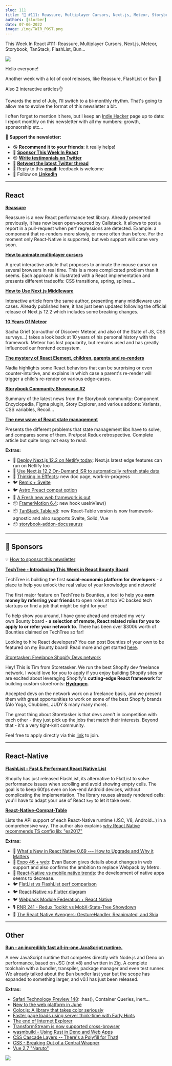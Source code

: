 ```yaml
---
slug: 111
title: "📨 #111: Reassure, Multiplayer Cursors, Next.js, Meteor, Storybook, TanStack, FlashList, Bun..."
authors: [slorber]
date: 07-06-2022
image: /img/TWIR_POST.png
---
```


This Week In React #111: Reassure, Multiplayer Cursors, Next.js, Meteor, Storybook, TanStack, FlashList, Bun...

![](/img/TWIR_POST.png)

<!-- truncate -->

Hello everyone!

Another week with a lot of cool releases, like Reassure, FlashList or Bun 🤯

Also 2 interactive articles👌

Towards the end of July, I'll switch to a bi-monthly rhythm. That's going to allow me to evolve the format of this newsletter a bit.

I often forget to mention it here, but I keep an [Indie Hacker](https://www.indiehackers.com/product/french-react-newsletter?utm_campaign=This%20Week%20In%20React&utm_medium=email&utm_source=Revue%20newsletter) page up to date: I report monthly on this newsletter with all my numbers: growth, sponsorship etc...

🙏 **Support the newsletter:**

-   😘 **Recommend it to your friends**: it really helps!
-   💸 [**Sponsor This Week In React**](https://gist.github.com/slorber/cb732fb5d0a002c4d73236a9baeba7bb?utm_campaign=thisweekinreact&utm_medium=email&utm_source=Revue%20newsletter)
-   😍 [**Write testimonials on Twitter**](https://twitter.com/sebastienlorber/timelines/1448942785814466561?utm_campaign=thisweekinreact&utm_medium=email&utm_source=Revue%20newsletter)
-   🧵 [**Retweet the latest Twitter thread**](https://slo.im/thread?utm_campaign=thisweekinreact&utm_medium=email&utm_source=Revue%20newsletter)
-   📨 Reply to this [**email**](mailto:lorber.sebastien@gmail.com?utm_campaign=thisweekinreact&utm_medium=email&utm_source=Revue%20newsletter): feedback is welcome
-   👥 Follow on [**LinkedIn**](https://www.linkedin.com/company/this-week-in-react/?utm_campaign=This%20Week%20In%20React&utm_medium=email&utm_source=Revue%20newsletter)

---

## React

[**Reassure**](https://github.com/callstack/reassure?utm_campaign=This%20Week%20In%20React&utm_medium=email&utm_source=Revue%20newsletter)

Reassure is a new React performance test library. Already presented previously, it has now been open-sourced by Callstack. It allows to post a report in a pull-request when perf regressions are detected. Example: a component that re-renders more slowly, or more often than before. For the moment only React-Native is supported, but web support will come very soon.

[**How to animate multiplayer cursors**](https://liveblocks.io/blog/how-to-animate-multiplayer-cursors?utm_campaign=This%20Week%20In%20React&utm_medium=email&utm_source=Revue%20newsletter)

A great interactive article that proposes to animate the mouse cursor on several browsers in real time. This is a more complicated problem than it seems. Each approach is illustrated with a React implementation and presents different tradeoffs: CSS transitions, spring, splines...

[**How to Use Next.js Middleware**](https://www.ctnicholas.dev/articles/how-to-use-nextjs-middleware?utm_campaign=This%20Week%20In%20React&utm_medium=email&utm_source=Revue%20newsletter)

Interactive article from the same author, presenting many middleware use cases. Already published here, it has just been updated following the official release of Next.js 12.2 which includes some breaking changes.

[**10 Years Of Meteor**](https://meteor10.sachagreif.com/?utm_campaign=This%20Week%20In%20React&utm_medium=email&utm_source=Revue%20newsletter)

Sacha Grief (co-author of Discover Meteor, and also of the State of JS, CSS surveys...) takes a look back at 10 years of his personal history with the framework. Meteor has lost popularity, but remains used and has greatly influenced our frontend ecosystem.

[**The mystery of React Element, children, parents and re-renders**](https://www.developerway.com/posts/react-elements-children-parents?utm_campaign=This%20Week%20In%20React&utm_medium=email&utm_source=Revue%20newsletter)

Nadia highlights some React behaviors that can be surprising or even counter-intuitive, and explains in which case a parent's re-render will trigger a child's re-render on various edge-cases.

[**Storybook Community Showcase #2**](https://storybook.js.org/blog/community-showcase-2/?utm_campaign=This%20Week%20In%20React&utm_medium=email&utm_source=Revue%20newsletter)

Summary of the latest news from the Storybook community: Component Encyclopedia, Figma plugin, Story Explorer, and various addons: Variants, CSS variables, Recoil...

[**The new wave of React state management**](https://frontendmastery.com/posts/the-new-wave-of-react-state-management/?utm_campaign=This%20Week%20In%20React&utm_medium=email&utm_source=Revue%20newsletter)

Presents the different problems that state management libs have to solve, and compares some of them. Pre/post Redux retrospective. Complete article but quite long: not easy to read.

**Extras:**

-   📜 [Deploy Next.js 12.2 on Netlify today](https://www.netlify.com/blog/deploy-nextjs-12-2/?utm_campaign=This%20Week%20In%20React&utm_medium=email&utm_source=Revue%20newsletter): Next.js latest edge features can run on Netlify too
-   📜 [Use Next.js 12.2 On-Demand ISR to automatically refresh stale data](https://jonmeyers.io/blog/use-next-js-12-2-on-demand-isr-and-supabase-function-hooks-to-automatically-refresh-stale-data?utm_campaign=This%20Week%20In%20React&utm_medium=email&utm_source=Revue%20newsletter)
-   📖 [Thinking in Efffects](https://twitter.com/dan_abramov/status/1544090471655415810?utm_campaign=This%20Week%20In%20React&utm_medium=email&utm_source=Revue%20newsletter): new doc page, work-in-progress
-   🐦 [Remix + Svelte](https://twitter.com/crim_codes/status/1542684471195045889?utm_campaign=This%20Week%20In%20React&utm_medium=email&utm_source=Revue%20newsletter)
-   🐦 [Astro Preact compat option](https://twitter.com/astrodotbuild/status/1542511038230237185?utm_campaign=This%20Week%20In%20React&utm_medium=email&utm_source=Revue%20newsletter)
-   🎥 [A Fresh new web framework is out](https://www.youtube.com/watch?utm_campaign=This%20Week%20In%20React&utm_medium=email&utm_source=Revue%20newsletter&v=4boXExbbGCk)
-   📦 [FramerMotion 6.4](https://twitter.com/mattgperry/status/1544323698211045376?utm_campaign=This%20Week%20In%20React&utm_medium=email&utm_source=Revue%20newsletter): new hook useInView()
-   📦 [TanStack Table v8](https://twitter.com/tannerlinsley/status/1542925072502968320?utm_campaign=This%20Week%20In%20React&utm_medium=email&utm_source=Revue%20newsletter): new React-Table version is now framework-agnostic and also supports Svelte, Solid, Vue
-   📦 [storybook-addon-docusaurus](https://storybook.js.org/addons/storybook-addon-docusaurus?utm_campaign=This%20Week%20In%20React&utm_medium=email&utm_source=Revue%20newsletter)

---

## 💸 Sponsors

💡 [How to sponsor this newsletter](https://gist.github.com/slorber/cb732fb5d0a002c4d73236a9baeba7bb?utm_campaign=thisweekinreact&utm_medium=email&utm_source=Revue%20newsletter)

[**TechTree - Introducing This Week in React Bounty Board**](https://techtree.dev/t/sHBrozirH3xSY8jP3M7gGv?utm_campaign=This%20Week%20In%20React&utm_medium=email&utm_source=Revue%20newsletter)

TechTree is building the first **social-economic platform for developers** - a place to help you unlock the real value of your knowledge and network!

The first major feature on TechTree is Bounties, a tool to help you **earn money by referring your friends** to open roles at top VC backed tech startups or find a job that might be right for you!

To help show you around, I have gone ahead and created my very own Bounty board - **a selection of remote, React related roles for you to apply to or refer your network to**. There has been over $300k worth of Bounties claimed on TechTree so far!

Looking to hire React developers? You can post Bounties of your own to be featured on my Bounty board! Read more and get started [here](https://www.notion.so/techtreedev/Share-your-jobs-on-my-Bounty-board-c51d2d97d9f3421bab103c42097907ae?utm_campaign=This%20Week%20In%20React&utm_medium=email&utm_source=Revue%20newsletter).

[Storetasker: Freelance Shopify Devs network](https://www.storetasker.com/become-an-expert?utm_campaign=thisweekinreact&utm_medium=thisweekinreact&utm_source=thisweekinreact)

Hey! This is Tim from Storetasker. We run the best Shopify dev freelance network. I would love for you to apply if you enjoy building Shopify sites or are excited about leveraging Shopify's **cutting-edge React framework** for building custom storefronts: [**Hydrogen**](https://hydrogen.shopify.dev/?utm_campaign=This%20Week%20In%20React&utm_medium=email&utm_source=Revue%20newsletter).

Accepted devs on the network work on a freelance basis, and we present them with great opportunities to work on some of the best Shopify brands (Alo Yoga, Chubbies, JUDY & many many more). 

The great thing about Storetasker is that devs aren't in competition with each other - they just pick up the jobs that match their interests. Beyond that - it's a very tight-knit community. 

Feel free to apply directly via this [link](https://www.storetasker.com/become-an-expert?utm_campaign=thisweekinreact&utm_medium=thisweekinreact&utm_source=thisweekinreact) to join.

---

## React-Native

[**FlashList - Fast & Performant React Native List**](https://shopify.github.io/flash-list/?utm_campaign=This%20Week%20In%20React&utm_medium=email&utm_source=Revue%20newsletter)

Shopify has just released FlashList, its alternative to FlatList to solve performance issues when scrolling and avoid showing empty cells. The goal is to keep 60fps even on low-end Android devices, without complicating the implementation. The library reuses already rendered cells: you'll have to adapt your use of React `key` to let it take over.

[**React-Native-Compat-Table**](https://retyui.github.io/react-native-compat-table/?utm_campaign=This%20Week%20In%20React&utm_medium=email&utm_source=Revue%20newsletter)

Lists the API support of each React-Native runtime (JSC, V8, Android...) in a comprehensive way. The author also explains [why React Native recommends TS config lib: "es2017"](https://dev.to/retyui/why-react-native-typescript-config-recommends-to-use-a-five-years-old-standard-lib-es2017-3bjk?utm_campaign=This%20Week%20In%20React&utm_medium=email&utm_source=Revue%20newsletter)

**Extras:**

-   📜 [What's New in React Native 0.69 --- How to Upgrade and Why it Matters](https://blog.devgenius.io/whats-new-in-react-native-0-69-how-to-upgrade-and-why-it-matters-59f0841c08fc?utm_campaign=This%20Week%20In%20React&utm_medium=email&utm_source=Revue%20newsletter)
-   🧵 [Expo 46 + web](https://twitter.com/Baconbrix/status/1542431795903451136?utm_campaign=This%20Week%20In%20React&utm_medium=email&utm_source=Revue%20newsletter): Evan Bacon gives details about changes in web support and also confirms the ambition to replace Webpack by Metro.
-   🧵 [React-Native vs mobile native trends](https://twitter.com/GergelyOrosz/status/1542020036587667457?utm_campaign=This%20Week%20In%20React&utm_medium=email&utm_source=Revue%20newsletter): the development of native apps seems to decrease.
-   🐦 [FlatList vs FlashList perf comparison](https://twitter.com/almouro/status/1542848782693449728?utm_campaign=This%20Week%20In%20React&utm_medium=email&utm_source=Revue%20newsletter)
-   🐦 [React-Native vs Flutter diagram](https://twitter.com/t3dotgg/status/1544168855412428801?utm_campaign=This%20Week%20In%20React&utm_medium=email&utm_source=Revue%20newsletter)
-   🐦 [Webpack Module Federation + React Native](https://twitter.com/ScriptedAlchemy/status/1542311673964273664?utm_campaign=This%20Week%20In%20React&utm_medium=email&utm_source=Revue%20newsletter)
-   🎙️ [RNR 241 - Redux Toolkit vs MobX-State-Tree Showdown](https://reactnativeradio.com/episodes/rnr-241-redux-toolkit-vs-mobx-state-tree-showdown?utm_campaign=This%20Week%20In%20React&utm_medium=email&utm_source=Revue%20newsletter)
-   🎥 [The React Native Avengers: GestureHandler, Reanimated, and Skia](https://www.youtube.com/watch?utm_campaign=This%20Week%20In%20React&utm_medium=email&utm_source=Revue%20newsletter&v=yBuhnVDXekQ)

---

## Other

[**Bun - an incredibly fast all-in-one JavaScript runtime.**](https://bun.sh/?utm_campaign=This%20Week%20In%20React&utm_medium=email&utm_source=Revue%20newsletter)

A new JavaScript runtime that competes directly with Node.js and Deno on performance, based on JSC (not v8) and written in Zig. A complete toolchain with a bundler, transpiler, package manager and even test runner. We already talked about the Bun bundler last year but the scope has expanded to something larger, and v0.1 has just been released.

**Extras:**

-   [Safari Technology Preview 148](https://webkit.org/blog/12992/release-notes-for-safari-technology-preview-148/?utm_campaign=This%20Week%20In%20React&utm_medium=email&utm_source=Revue%20newsletter): :has(), Container Queries, inert...
-   [New to the web platform in June](https://web.dev/web-platform-06-2022/?utm_campaign=This%20Week%20In%20React&utm_medium=email&utm_source=Revue%20newsletter)
-   [Color.js: A library that takes color seriously](https://lea.verou.me/2022/06/releasing-colorjs/?utm_campaign=This%20Week%20In%20React&utm_medium=email&utm_source=Revue%20newsletter)
-   [Faster page loads using server think-time with Early Hints](https://developer.chrome.com/blog/early-hints/?utm_campaign=This%20Week%20In%20React&utm_medium=email&utm_source=Revue%20newsletter)
-   [The end of Internet Explorer](https://web.dev/the-end-of-ie/?utm_campaign=This%20Week%20In%20React&utm_medium=email&utm_source=Revue%20newsletter)
-   [TransformStream is now supported cross-browser](https://web.dev/transformstream/?utm_campaign=This%20Week%20In%20React&utm_medium=email&utm_source=Revue%20newsletter)
-   [wasmbuild - Using Rust in Deno and Web Apps](https://deno.com/blog/wasmbuild?utm_campaign=This%20Week%20In%20React&utm_medium=email&utm_source=Revue%20newsletter)
-   [CSS Cascade Layers -- There's a Polyfill for That!](https://www.oddbird.net/2022/06/21/cascade-layers-polyfill/?utm_campaign=This%20Week%20In%20React&utm_medium=email&utm_source=Revue%20newsletter)
-   [CSS - Breaking Out of a Central Wrapper](https://css-irl.info/breaking-out-of-a-central-wrapper/?utm_campaign=This%20Week%20In%20React&utm_medium=email&utm_source=Revue%20newsletter)
-   [Vue 2.7 "Naruto"](https://blog.vuejs.org/posts/vue-2-7-naruto.html?utm_campaign=This%20Week%20In%20React&utm_medium=email&utm_source=Revue%20newsletter)

![](https://user-images.githubusercontent.com/749374/177528236-692a4831-67d0-48d7-926c-f7e2d57a836e.png)

